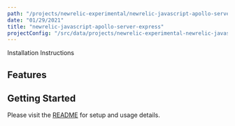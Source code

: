 ```yaml
---
path: "/projects/newrelic-experimental/newrelic-javascript-apollo-server-express"
date: "01/29/2021"
title: "newrelic-javascript-apollo-server-express"
projectConfig: "/src/data/projects/newrelic-experimental-newrelic-javascript-apollo-server-express.json"
---
```


<!-- Imports must occur at the top of the file -->



<Link to="https://github.com/newrelic-experimental/newrelic-javascript-apollo-server-express">Installation Instructions</Link>

## Features



## Getting Started

Please visit the [README](https://github.com/newrelic-experimental/newrelic-javascript-apollo-server-express#readme) for setup and usage details.
